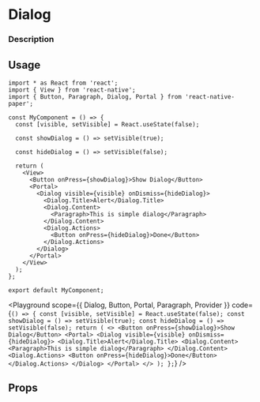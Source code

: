 
# Dialog

### Description

## Usage

```tsx
import * as React from 'react';
import { View } from 'react-native';
import { Button, Paragraph, Dialog, Portal } from 'react-native-paper';

const MyComponent = () => {
  const [visible, setVisible] = React.useState(false);

  const showDialog = () => setVisible(true);

  const hideDialog = () => setVisible(false);

  return (
    <View>
      <Button onPress={showDialog}>Show Dialog</Button>
      <Portal>
        <Dialog visible={visible} onDismiss={hideDialog}>
          <Dialog.Title>Alert</Dialog.Title>
          <Dialog.Content>
            <Paragraph>This is simple dialog</Paragraph>
          </Dialog.Content>
          <Dialog.Actions>
            <Button onPress={hideDialog}>Done</Button>
          </Dialog.Actions>
        </Dialog>
      </Portal>
    </View>
  );
};

export default MyComponent;
```

<Playground
  scope={{ Dialog, Button, Portal, Paragraph, Provider }}
  code={`
() => {
  const [visible, setVisible] = React.useState(false);
  const showDialog = () => setVisible(true);
  const hideDialog = () => setVisible(false);
  return (
    <>
      <Button onPress={showDialog}>Show Dialog</Button>
      <Portal>
        <Dialog visible={visible} onDismiss={hideDialog}>
          <Dialog.Title>Alert</Dialog.Title>
          <Dialog.Content>
            <Paragraph>This is simple dialog</Paragraph>
          </Dialog.Content>
          <Dialog.Actions>
            <Button onPress={hideDialog}>Done</Button>
          </Dialog.Actions>
        </Dialog>
      </Portal>
    </>
  );
};
`}
/>

## Props
